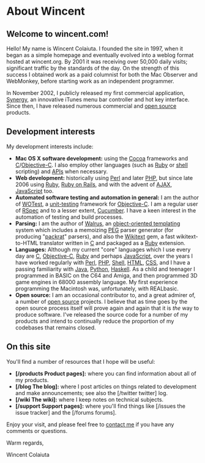= About Wincent =

== Welcome to wincent.com! ==

Hello! My name is Wincent Colaiuta. I founded the site in 1997, when it began as a simple homepage and eventually evolved into a weblog format hosted at wincent.org. By 2001 it was receiving over 50,000 daily visits; significant traffic by the standards of the day. On the strength of this success I obtained work as a paid columnist for both the Mac Observer and WebMonkey, before starting work as an independent programmer.

In November 2002, I publicly released my first commercial application, [http://synergy.wincent.com/ Synergy], an innovative iTunes menu bar controller and hot key interface. Since then, I have released numerous commercial and [[open source]] products.

== Development interests ==

My development interests include:

* '''Mac OS X software development:''' using the [[Cocoa]] frameworks and [[C]]/[[Objective-C]]. I also employ other languages (such as [[Ruby]] or [[shell]] scripting) and [[APIs]] when necessary.
* '''Web development:''' historically using [[Perl]] and later [[PHP]], but since late 2006 using [[Ruby]], [[Ruby on Rails]], and with the advent of [[AJAX]], [[JavaScript]] too.
* '''Automated software testing and automation in general:''' I am the author of [http://test.wincent.com/ WOTest], a [[unit-testing]] framework for [[Objective-C]]. I am a regular user of [[RSpec]] and to a lesser extent, [[Cucumber]]. I have a keen interest in the automation of testing and build processes.
* '''Parsing:''' I am the author of [http://walrus.wincent.com Walrus], an [[object-oriented templating]] system which includes a memoizing [[PEG]] parser generator (for producing "[[packrat]]" parsers), and also the [http://wikitext.rubyforge.org Wikitext] gem, a fast wikitext-to-HTML translator written in [[C]] and packaged as a [[Ruby]] extension.
* '''Languages:''' Although my current "core" languages which I use every day are [[C]], [[Objective-C]], [[Ruby]] and perhaps [[JavaScript]], over the years I have worked regularly with [[Perl]], [[PHP]], [[Shell]], [[HTML]], [[CSS]], and I have a passing familiarity with [[Java]], [[Python]], [[Haskell]]. As a child and teenager I programmed in BASIC on the C64 and Amiga, and then programmed 3D game engines in 68000 assembly language. My first experience programming the Macintosh was, unfortunately, with REALbasic.
* '''Open source:''' I am an occasional contributor to, and a great admirer of, a number of [[open source]] projects. I believe that as time goes by the open source process itself will prove again and again that it is ''the'' way to produce software. I've released the source code for a number of my products and intend to continually reduce the proportion of my codebases that remains closed.

== On this site ==

You'll find a number of resources that I hope will be useful:

* '''[/products Product pages]:''' where you can find information about all of my products.
* '''[/blog The blog]:''' where I post articles on things related to development and make announcements; see also the [/twitter twitter] log.
* '''[/wiki The wiki]:''' where I keep notes on technical subjects.
* '''[/support Support pages]:''' where you'll find things like [/issues the issue tracker] and the [/forums forums].

Enjoy your visit, and please feel free to [mailto:win@wincent.com contact me] if you have any comments or questions.

Warm regards,

Wincent Colaiuta
